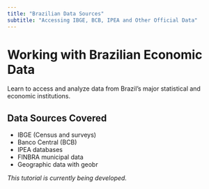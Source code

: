 ```yaml
---
title: "Brazilian Data Sources"
subtitle: "Accessing IBGE, BCB, IPEA and Other Official Data"
---
```


# Working with Brazilian Economic Data

Learn to access and analyze data from Brazil's major statistical and economic institutions.

## Data Sources Covered

- IBGE (Census and surveys)
- Banco Central (BCB)
- IPEA databases
- FINBRA municipal data
- Geographic data with geobr

*This tutorial is currently being developed.*